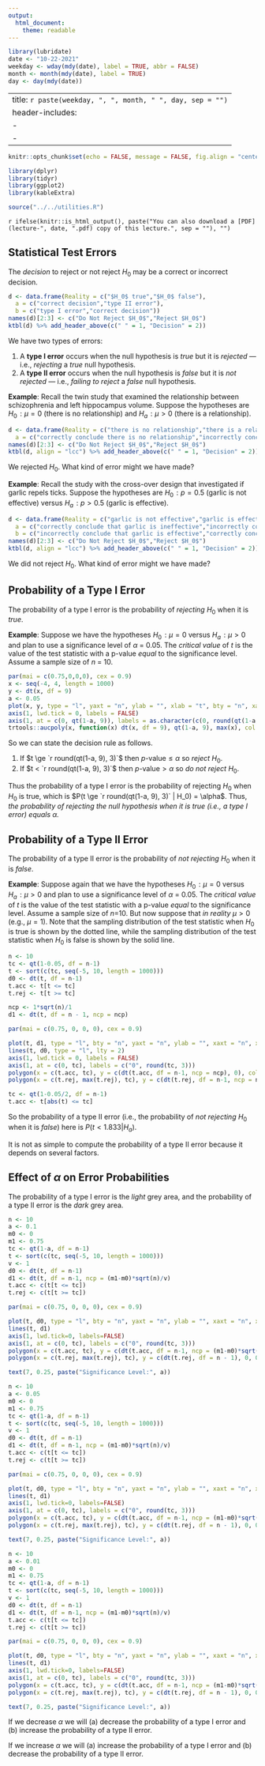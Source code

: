 ```yaml
---
output:
  html_document:
    theme: readable
---
```


```r
library(lubridate)
date <- "10-22-2021"
weekday <- wday(mdy(date), label = TRUE, abbr = FALSE)
month <- month(mdy(date), label = TRUE)
day <- day(mdy(date))
```

---
title: `r paste(weekday, ", ", month, " ", day, sep = "")`
header-includes:
  - \usepackage{array}
  - \usepackage{booktabs}
---

```r
knitr::opts_chunk$set(echo = FALSE, message = FALSE, fig.align = "center", out.width = "100%", fig.width = 9, cache = TRUE, dev = ifelse(knitr::is_html_output(), "png", "pdf"))
```

```r
library(dplyr)
library(tidyr)
library(ggplot2)
library(kableExtra)
```

```r
source("../../utilities.R")
```

`r ifelse(knitr::is_html_output(), paste("You can also download a [PDF](lecture-", date, ".pdf) copy of this lecture.", sep = ""), "")`

## Statistical Test Errors

The *decision* to reject or not reject $H_0$ may be a correct or incorrect decision.
```r
d <- data.frame(Reality = c("$H_0$ true","$H_0$ false"),
  a = c("correct decision","type II error"),
  b = c("type I error","correct decision"))
names(d)[2:3] <- c("Do Not Reject $H_0$","Reject $H_0$")
ktbl(d) %>% add_header_above(c(" " = 1, "Decision" = 2))
```
We have two types of errors:

1. A **type I error** occurs when the null hypothesis is *true* but it is *rejected* --- i.e., *rejecting* a *true* null hypothesis.
2. A **type II error** occurs when the null hypothesis is *false* but it is *not rejected* --- i.e., *failing to reject* a *false* null hypothesis.

**Example**: Recall the twin study that examined the relationship between schizophrenia and left hippocampus volume. Suppose the hypotheses are $H_0\!: \mu = 0$ (there is no relationship) and $H_a\!: \mu > 0$ (there is a relationship).
```r
d <- data.frame(Reality = c("there is no relationship","there is a relationship"),
  a = c("correctly conclude there is no relationship","incorrectly conclude there is no relationship"), b = c("incorrectly conclude there is a relationship","correctly conclude there is a relationship"))
names(d)[2:3] <- c("Do Not Reject $H_0$","Reject $H_0$")
ktbl(d, align = "lcc") %>% add_header_above(c(" " = 1, "Decision" = 2)) %>%  column_spec(column = 1, bold = TRUE)
```
We rejected $H_0$. What kind of error might we have made?

**Example**: Recall the study with the cross-over design that investigated if garlic repels ticks. Suppose the hypotheses are $H_0\!: p = 0.5$ (garlic is not effective) versus $H_a\!: p > 0.5$ (garlic is effective).
```r
d <- data.frame(Reality = c("garlic is not effective","garlic is effective"),
  a = c("correctly conclude that garlic is ineffective","incorrectly conclude that garlic is ineffective"),
  b = c("incorrectly conclude that garlic is effective","correctly conclude that garlic is effectve"))
names(d)[2:3] <- c("Do Not Reject $H_0$","Reject $H_0$")
ktbl(d, align = "lcc") %>% add_header_above(c(" " = 1, "Decision" = 2)) %>%  column_spec(column = 1, bold = TRUE)
```
We did not reject $H_0$. What kind of error might we have made?

## Probability of a Type I Error

The probability of a type I error is the probability of *rejecting* $H_0$ when it is *true*.

**Example**: Suppose we have the hypotheses $H_0\!: \mu = 0$ versus $H_a\!: \mu > 0$ and plan to use a significance level of $\alpha$ = 0.05. The *critical value* of $t$ is the value of the test statistic with a p-value *equal* to the significance level. Assume a sample size of $n$ = 10.
```r
par(mai = c(0.75,0,0,0), cex = 0.9)
x <- seq(-4, 4, length = 1000)
y <- dt(x, df = 9)
a <- 0.05
plot(x, y, type = "l", yaxt = "n", ylab = "", xlab = "t", bty = "n", xaxt = "n", ylim = c(0, dt(0, 9)))
axis(1, lwd.tick = 0, labels = FALSE)
axis(1, at = c(0, qt(1-a, 9)), labels = as.character(c(0, round(qt(1-a, 9),3))))
trtools::aucpoly(x, function(x) dt(x, df = 9), qt(1-a, 9), max(x), col = scales::alpha(grey(0.75), 0.5))
```
So we can state the decision rule as follows.

1. If $t \ge `r round(qt(1-a, 9), 3)`$ then $\text{$p$-value} \le \alpha$ so *reject* $H_0$.
2. If $t < `r round(qt(1-a, 9), 3)`$ then $\text{$p$-value} > \alpha$ so *do not reject* $H_0$.

Thus the probability of a type I error is the probability of rejecting $H_0$ when $H_0$ is true, which is $P(t \ge `r round(qt(1-a, 9), 3)` | H_0) = \alpha$. Thus, *the probability of rejecting the null hypothesis when it is true (i.e., a type I error) equals $\alpha$.*

## Probability of a Type II Error

The probability of a type II error is the probability of *not rejecting* $H_0$ when it is *false*. 

**Example**: Suppose again that we have the hypotheses $H_0\!: \mu = 0$ versus $H_a\!: \mu > 0$ and plan to use a significance level of $\alpha$ = 0.05. The *critical value* of $t$ is the value of the test statistic with a p-value *equal* to the significance level. Assume a sample size of $n$=10. But now suppose that *in reality* $\mu > 0$ (e.g., $\mu = 1)$. Note that the sampling distribution of the test statistic when $H_0$ is true is shown by the dotted line, while the sampling distribution of the test statistic when $H_0$ is false is shown by the solid line. 
```r
n <- 10
tc <- qt(1-0.05, df = n-1)
t <- sort(c(tc, seq(-5, 10, length = 1000)))
d0 <- dt(t, df = n-1)
t.acc <- t[t <= tc]
t.rej <- t[t >= tc]

ncp <- 1*sqrt(n)/1
d1 <- dt(t, df = n - 1, ncp = ncp)

par(mai = c(0.75, 0, 0, 0), cex = 0.9)

plot(t, d1, type = "l", bty = "n", yaxt = "n", ylab = "", xaxt = "n", xlab = "t", ylim = c(0, max(c(d0,d1))))
lines(t, d0, type = "l", lty = 2)
axis(1, lwd.tick = 0, labels = FALSE)
axis(1, at = c(0, tc), labels = c("0", round(tc, 3)))
polygon(x = c(t.acc, tc), y = c(dt(t.acc, df = n-1, ncp = ncp), 0), col = scales::alpha(grey(0.5), 0.5))
polygon(x = c(t.rej, max(t.rej), tc), y = c(dt(t.rej, df = n-1, ncp = ncp), 0, 0), col = scales::alpha(grey(0.75), 0.5))

tc <- qt(1-0.05/2, df = n-1)
t.acc <- t[abs(t) <= tc]
```
So the probability of a type II error (i.e., the probability of *not rejecting* $H_0$ when it is *false*) here is $P(t < 1.833 | H_a)$. 

It is not as simple to compute the probability of a type II error because it depends on several factors.

## Effect of $\alpha$ on Error Probabilities

The probability of a type I error is the *light* grey area, and the probability of a type II error is the *dark* grey area. 

```r
n <- 10
a <- 0.1
m0 <- 0
m1 <- 0.75
tc <- qt(1-a, df = n-1)
t <- sort(c(tc, seq(-5, 10, length = 1000)))
v <- 1
d0 <- dt(t, df = n-1)
d1 <- dt(t, df = n-1, ncp = (m1-m0)*sqrt(n)/v)
t.acc <- c(t[t <= tc])
t.rej <- c(t[t >= tc])

par(mai = c(0.75, 0, 0, 0), cex = 0.9)

plot(t, d0, type = "l", bty = "n", yaxt = "n", ylab = "", xaxt = "n", xlab = "", ylim = c(0, max(c(d0,d1))), lty = 2)
lines(t, d1)
axis(1, lwd.tick=0, labels=FALSE)
axis(1, at = c(0, tc), labels = c("0", round(tc, 3)))
polygon(x = c(t.acc, tc), y = c(dt(t.acc, df = n-1, ncp = (m1-m0)*sqrt(n)/v), 0), col = scales::alpha(grey(0.5), 0.5), border = NA)
polygon(x = c(t.rej, max(t.rej), tc), y = c(dt(t.rej, df = n - 1), 0, 0), col = scales::alpha(grey(0.75), 0.5), border = NA)

text(7, 0.25, paste("Significance Level:", a))
```
```r
n <- 10
a <- 0.05
m0 <- 0
m1 <- 0.75
tc <- qt(1-a, df = n-1)
t <- sort(c(tc, seq(-5, 10, length = 1000)))
v <- 1
d0 <- dt(t, df = n-1)
d1 <- dt(t, df = n-1, ncp = (m1-m0)*sqrt(n)/v)
t.acc <- c(t[t <= tc])
t.rej <- c(t[t >= tc])

par(mai = c(0.75, 0, 0, 0), cex = 0.9)

plot(t, d0, type = "l", bty = "n", yaxt = "n", ylab = "", xaxt = "n", xlab = "", ylim = c(0, max(c(d0,d1))), lty = 2)
lines(t, d1)
axis(1, lwd.tick=0, labels=FALSE)
axis(1, at = c(0, tc), labels = c("0", round(tc, 3)))
polygon(x = c(t.acc, tc), y = c(dt(t.acc, df = n-1, ncp = (m1-m0)*sqrt(n)/v), 0), col = scales::alpha(grey(0.5), 0.5), border = NA)
polygon(x = c(t.rej, max(t.rej), tc), y = c(dt(t.rej, df = n - 1), 0, 0), col = scales::alpha(grey(0.75), 0.5), border = NA)

text(7, 0.25, paste("Significance Level:", a))
```
```r
n <- 10
a <- 0.01
m0 <- 0
m1 <- 0.75
tc <- qt(1-a, df = n-1)
t <- sort(c(tc, seq(-5, 10, length = 1000)))
v <- 1
d0 <- dt(t, df = n-1)
d1 <- dt(t, df = n-1, ncp = (m1-m0)*sqrt(n)/v)
t.acc <- c(t[t <= tc])
t.rej <- c(t[t >= tc])

par(mai = c(0.75, 0, 0, 0), cex = 0.9)

plot(t, d0, type = "l", bty = "n", yaxt = "n", ylab = "", xaxt = "n", xlab = "", ylim = c(0, max(c(d0,d1))), lty = 2)
lines(t, d1)
axis(1, lwd.tick=0, labels=FALSE)
axis(1, at = c(0, tc), labels = c("0", round(tc, 3)))
polygon(x = c(t.acc, tc), y = c(dt(t.acc, df = n-1, ncp = (m1-m0)*sqrt(n)/v), 0), col = scales::alpha(grey(0.5), 0.5), border = NA)
polygon(x = c(t.rej, max(t.rej), tc), y = c(dt(t.rej, df = n - 1), 0, 0), col = scales::alpha(grey(0.75), 0.5), border = NA)

text(7, 0.25, paste("Significance Level:", a))
```

If we decrease $\alpha$ we will (a) decrease the probability of a type I error and (b) increase the probability of a type II error.

If we increase $\alpha$ we will (a) increase the probability of a type I error and (b) decrease the probability of a type II error.
